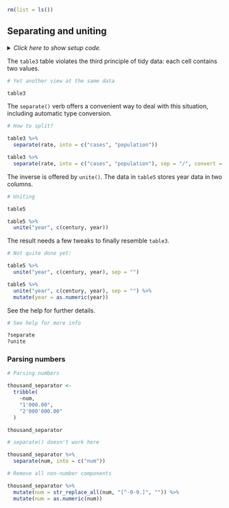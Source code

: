 ```r
rm(list = ls())
```


## Separating and uniting

<details><summary>*Click here to show setup code.*</summary>
```r
### Separating and uniting

```
```r
library(tidyverse)
library(nycflights13)

library(conflicted)
conflict_prefer("filter", "dplyr")
conflict_prefer("lag", "dplyr")
```
</details>

The `table3` table violates the third principle of tidy data: each cell contains two values.

```r
# Yet another view at the same data
```
```r
table3
```

The `separate()` verb offers a convenient way to deal with this situation, including automatic type conversion.


```r
# How to split?
```
```r
table3 %>%
  separate(rate, into = c("cases", "population"))

table3 %>%
  separate(rate, into = c("cases", "population"), sep = "/", convert = TRUE)
```

The inverse is offered by `unite()`.
The data in `table5` stores year data in two columns.

```r
# Uniting
```
```r
table5

table5 %>%
  unite("year", c(century, year))
```

The result needs a few tweaks to finally resemble `table3`.

```r
# Not quite done yet:
```
```r
table5 %>%
  unite("year", c(century, year), sep = "")

table5 %>%
  unite("year", c(century, year), sep = "") %>%
  mutate(year = as.numeric(year))
```



See the help for further details.

```r
# See help for more info
```
```r
?separate
?unite
```


### Parsing numbers

```r
# Parsing numbers
```
```r
thousand_separator <-
  tribble(
    ~num,
    "1'000.00",
    "2'000'000.00"
  )

thousand_separator
```


```r
# separate() doesn't work here
```
```r
thousand_separator %>%
  separate(num, into = c("num"))
```


```r
# Remove all non-number components
```
```r
thousand_separator %>%
  mutate(num = str_replace_all(num, "[^-0-9.]", "")) %>%
  mutate(num = as.numeric(num))
```
